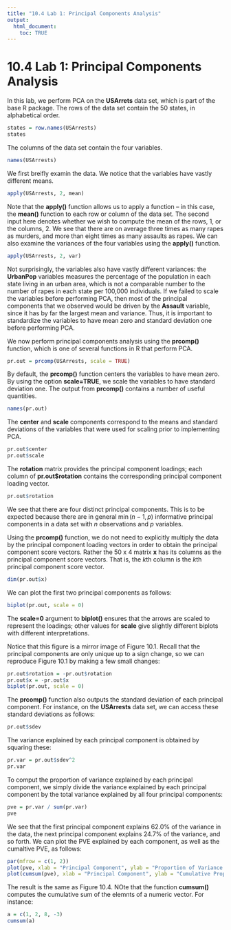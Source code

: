 ---
title: "10.4 Lab 1: Principal Components Analysis"
output:
  html_document:
    toc: TRUE
---

# 10.4 Lab 1: Principal Components Analysis

In this lab, we perform PCA on the **USArrets** data set, which is part of the base R package. The rows of the data set contain the 50 states, in alphabetical order.

```{r}
states = row.names(USArrests)
states
```

The columns of the data set contain the four variables.

```{r}
names(USArrests)
```

We first breifly examin the data. We notice that the variables have vastly different means.

```{r}
apply(USArrests, 2, mean)
```

Note that the **apply()** function allows us to apply a function -- in this case, the **mean()** function to each row or column of the data set. The second input here denotes whether we wish to compute the mean of the rows, 1, or the columns, 2. We see that there are on average three times as many rapes as murders, and more than eight times as many assaults as rapes. We can also examine the variances of the four variables using the **apply()** function.

```{r}
apply(USArrests, 2, var)
```

Not surprisingly, the variables also have vastly different variances: the **UrbanPop** variables measures the percentage of the population in each state living in an urban area, which is not a comparable number to the number of rapes in each state per 100,000 individuals. If we failed to scale the variables before performing PCA, then most of the principal components that we observed would be driven by the **Assault** variable, since it has by far the largest mean and variance. Thus, it is important to standardize the variables to have mean zero and standard deviation one before performing PCA.

We now perform principal components analysis using the **prcomp()** function, which is one of several functions in R that perform PCA.

```{r}
pr.out = prcomp(USArrests, scale = TRUE)
```

By default, the **prcomp()** function centers the variables to have mean zero. By using the option **scale=TRUE**, we scale the variables to have standard deviation one. The output from **prcomp()** contains a number of useful quantities.

```{r}
names(pr.out)
```

The **center** and **scale** components correspond to the means and standard deviations of the variables that were used for scaling prior to implementing PCA.

```{r}
pr.out$center
pr.out$scale
```

The **rotation** matrix provides the principal component loadings; each column of **pr.out$rotation** contains the corresponding principal component loading vector.

```{r}
pr.out$rotation
```

We see that there are four distinct principal components. This is to be expected because there are in general $\min{(n - 1, p)}$ informative principal components in a data set with *n* observations and *p* variables.

Using the **prcomp()** function, we do not need to explicitly multiply the data by the principal component loading vectors in order to obtain the principal component score vectors. Rather the 50 x 4 matrix **x** has its columns as the principal component score vectors. That is, the *k*th column is the *k*th principal component score vector.

```{r}
dim(pr.out$x)
```

We can plot the first two principal components as follows:

```{r}
biplot(pr.out, scale = 0)
```

The **scale=0** argument to **biplot()** ensures that the arrows are scaled to represent the loadings; other values for **scale** give slightly different biplots with different interpretations.

Notice that this figure is a mirror image of Figure 10.1. Recall that the principal components are only unique up to a sign change, so we can reproduce Figure 10.1 by making a few small changes:

```{r}
pr.out$rotation = -pr.out$rotation
pr.out$x = -pr.out$x
biplot(pr.out, scale = 0)
```

The **prcomp()** function also outputs the standard deviation of each principal component. For instance, on the **USArrests** data set, we can access these standard deviations as follows:

```{r}
pr.out$sdev
```

The variance explained by each principal component is obtained by squaring these:

```{r}
pr.var = pr.out$sdev^2
pr.var
```

To comput the proportion of variance explained by each principal component, we simply divide the variance explained by each principal component by the total variance explained by all four principal components:

```{r}
pve = pr.var / sum(pr.var)
pve
```

We see that the first principal component explains 62.0% of the variance in the data, the next principal component explains 24.7% of the variance, and so forth. We can plot the PVE explained by each component, as well as the cumaltive PVE, as follows:

```{r}
par(mfrow = c(1, 2))
plot(pve, xlab = "Principal Component", ylab = "Proportion of Variance Explained", ylim = c(0, 1), type = 'b')
plot(cumsum(pve), xlab = "Principal Component", ylab = "Cumulative Proportion of Variance Explained", ylim = c(0, 1), type = 'b')
```

The result is the same as Figure 10.4. NOte that the function **cumsum()** computes the cumulative sum of the elemnts of a numeric vector. For instance:

```{r}
a = c(1, 2, 8, -3)
cumsum(a)
```

